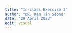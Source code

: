 ```yaml
---
title: "In-class Exercise 3"
author: "DR. Kam Tin Seong"
date: "29 April 2023"
edit: visual
---
```

